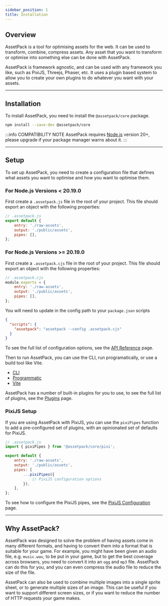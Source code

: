 ```yaml
---
sidebar_position: 1
title: Installation
---
```


## Overview

AssetPack is a tool for optimising assets for the web. It can be used to transform, combine, compress assets.
Any asset that you want to transform or optimise into something else can be done with AssetPack.

AssetPack is framework agnostic, and can be used with any framework you like, such as PixiJS, Threejs, Phaser, etc.
It uses a plugin based system to allow you to create your own plugins to do whatever you want with your assets.

---

## Installation

To install AssetPack, you need to install the `@assetpack/core` package.

```bash
npm install --save-dev @assetpack/core
```

:::info COMPATIBILITY NOTE
AssetPack requires [Node.js](https://nodejs.org/en/) version 20+, please upgrade if your package manager warns about it.
:::

---

## Setup

To set up AssetPack, you need to create a configuration file that defines what assets you want to optimise and how you want to optimise them.

### For Node.js Versions < 20.19.0
First create a `.assetpack.js` file in the root of your project. This file should export an object with the following properties:

```js
// .assetpack.js
export default {
    entry: './raw-assets',
    output: './public/assets',
    pipes: [],
};
```

### For Node.js Versions >= 20.19.0

First create a `.assetpack.cjs` file in the root of your project. This file should export an object with the following properties:

```js
// .assetpack.cjs
module.exports = {
    entry: './raw-assets',
    output: './public/assets',
    pipes: [],
};
```

You will need to update in the config path to your `package.json` scripts

```json
{
  "scripts": {
    "assetpack": "assetpack --config .assetpack.cjs"
  }
}
```

To see the full list of configuration options, see the [API Reference](/docs/guide/configuration) page.

Then to run AssetPack, you can use the CLI, run programatically, or use a build tool like Vite.

- [CLI](/docs/guide/getting-started/cli)
- [Programmatic](/docs/guide/getting-started/programmatic)
- [Vite](/docs/guide/getting-started/vite)

AssetPack has a number of built-in plugins for you to use, to see the full list of plugins, see the [Plugins](/docs/guide/pipes/overview) page.

### PixiJS Setup

If you are using AssetPack with PixiJS, you can use the `pixiPipes` function to add a pre-configured set of plugins, with an opinionated set of defaults for PixiJS.

```js
// .assetpack.js
import { pixiPipes } from '@assetpack/core/pixi';

export default {
    entry: './raw-assets',
    output: './public/assets',
    pipes: [
        ...pixiPipes({
            // PixiJS configuration options
        }),
    ],
};
```

To see how to configure the PixiJS pipes, see the [PixiJS Configuration](/docs/guide/getting-started/pixi) page.

---

## Why AssetPack?

AssetPack was designed to solve the problem of having assets come in many different formats, and having to convert them into a format that is suitable for your game.
For example, you might have been given an audio file, e.g. `music.wav`, to be put in your game, but to get the best coverage across browsers, you need to convert it
into an `ogg` and `mp3` file. AssetPack can do this for you, and you can even compress the audio file to reduce the size of the file.

AssetPack can also be used to combine multiple images into a single sprite sheet, or to generate multiple sizes of an image. This can be useful if you want
to support different screen sizes, or if you want to reduce the number of HTTP requests your game makes.
